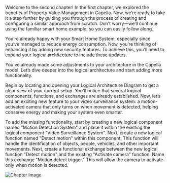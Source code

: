 Welcome to the second chapter! In the first chapter, we explored the benefits of Property Value Management in Capella. Now, we’re ready to take it a step further by guiding you through the process of creating and configuring a similar approach from scratch. Don’t worry—we’ll continue using the familiar smart home example, so you can easily follow along.

You’re already happy with your Smart Home System, especially since you’ve managed to reduce energy consumption. Now, you’re thinking of enhancing it by adding new security features. To achieve this, you’ll need to expand your logical architecture to include these updates.

You’ve already made some adjustments to your architecture in the Capella model. Let’s dive deeper into the logical architecture and start adding more functionality.

Begin by locating and opening your Logical Architecture Diagram to get a clear view of your current setup. You’ll notice that several logical components, functions, and exchanges are already established. Now, let’s add an exciting new feature to your video surveillance system: a motion-activated camera that only turns on when movement is detected, helping conserve energy and making your system even smarter.

To add the missing functionality, start by creating a new logical component named "Motion Detection System" and place it within the existing the logical component "Video Surveillance System". Next, create a new logical function named "Detect motion" within this component. This function will handle the identification of objects, people, vehicles, and other important movements. Next, create a functional exchange between the new logical function "Detect motion" and the existing "Activate camera" function. Name this exchange "Motion detect trigger." This will allow the camera to activate only when motion is detected.


![Chapter Image](./chapter-image.webp)
